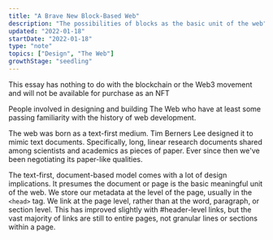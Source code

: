 ```yaml
---
title: "A Brave New Block-Based Web"
description: "The possibilities of blocks as the basic unit of the web"
updated: "2022-01-18"
startDate: "2022-01-18"
type: "note"
topics: ["Design", "The Web"]
growthStage: "seedling"
---
```


<Disclaimer>

This essay has nothing to do with the blockchain or the Web3 movement and will not be available for purchase as an NFT

</Disclaimer>

<AssumedAudience>

People involved in designing and building The Web who have at least some passing familiarity with the history of web development.

</AssumedAudience>

<IntroParagraph>

The web was born as a text-first medium. Tim Berners Lee designed it to mimic text documents. Specifically, long, linear research documents shared among scientists and academics as pieces of paper. Ever since then we've been negotiating its paper-like qualities.

</IntroParagraph>

The text-first, document-based model comes with a lot of design implications. It presumes the document or page is the basic meaningful unit of the web. We store our metadata at the level of the page, usually in the `<head>` tag. We link at the page level, rather than at the word, paragraph, or section level. <Footnote idName={1}>This has improved slightly with #header-level links, but the vast majority of links are still to entire pages, not granular lines or sections within a page.</Footnote>

<ComingSoon />
